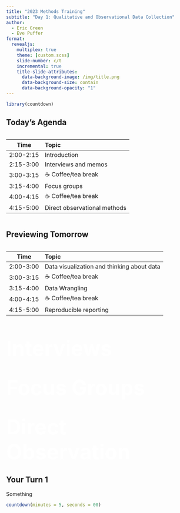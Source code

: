 ```yaml
---
title: "2023 Methods Training"
subtitle: "Day 1: Qualitative and Observational Data Collection"
author:
  - Eric Green
  - Eve Puffer
format: 
  revealjs:
    multiplex: true
    theme: [custom.scss]
    slide-number: c/t
    incremental: true
    title-slide-attributes:
      data-background-image: /img/title.png
      data-background-size: contain
      data-background-opacity: "1"
---
```


```r
library(countdown)
```


## {background-image="img/FallMini2022-11.jpg"}

## Today's Agenda

::: {.columns}
::: {.column  width="90%"}

| Time | Topic |
|-----------|:-----|
| 2:00-2:15 | Introduction |
| 2:15-3:00 | Interviews and memos |
| 3:00-3:15 | ☕️ Coffee/tea break |
| 3:15-4:00 | Focus groups |
| 4:00-4:15 | ☕️ Coffee/tea break |
| 4:15-5:00 | Direct observational methods |

:::
:::

## Previewing Tomorrow

::: {.columns}
::: {.column  width="90%"}

| Time | Topic |
|-----------|:-----|
| 2:00-3:00 | Data visualization and thinking about data |
| 3:00-3:15 | ☕️ Coffee/tea break |
| 3:15-4:00 | Data Wrangling |
| 4:00-4:15 | ☕️ Coffee/tea break |
| 4:15-5:00 | Reproducible reporting |

:::
:::

# [Interviews]{style="color:white; font-size:200%;"} { background="linear-gradient(0deg, #006db0, #008a2e)"}

## 


# [Focus Groups]{style="color:white; font-size:200%;"} { background="linear-gradient(0deg, #006db0, #008a2e)"}



# [Direct Observation]{style="color:white; font-size:200%;"} { background="linear-gradient(0deg, #006db0, #008a2e)"}



## Your Turn 1

Something

```r
countdown(minutes = 5, seconds = 00)
```
